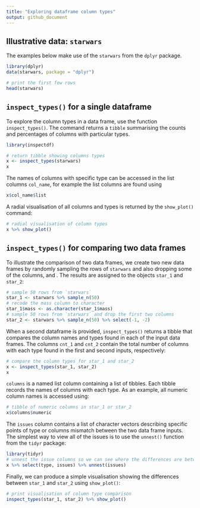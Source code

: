 ```yaml
---
title: "Exploring dataframe column types"
output: github_document
---
```


Illustrative data: `starwars`
---

The examples below make use of the `starwars` from the `dplyr` package. 

```r
library(dplyr)
data(starwars, package = "dplyr")

# print the first few rows
head(starwars)
```


`inspect_types()` for a single dataframe
---

To explore the column types in a data frame, use the function `inspect_types()`.  The command returns a `tibble` summarising the counts and percentages of columns with particular types.  

```r
library(inspectdf)

# return tibble showing columns types
x <- inspect_types(starwars)
x
```

The names of columns with specific type can be accessed in the list columns `col_name`, for example the list columns are found using

```r
x$col_name$list
```


A radial visualisation of all columns and types is returned by the `show_plot()` command:

```r
# radial visualisation of column types
x %>% show_plot()
```



`inspect_types()` for comparing two data frames
---


To illustrate the comparison of two data frames, we create two new data frames by randomly sampling the rows of `starwars` and also dropping some of the columns, and .  The results are assigned to the objects `star_1` and `star_2`:

```r
# sample 50 rows from `starwars`
star_1 <- starwars %>% sample_n(50)
# recode the mass column to character
star_1$mass <- as.character(star_1$mass)
# sample 50 rows from `starwars` and drop the first two columns
star_2 <- starwars %>% sample_n(50) %>% select(-1, -2)
```

When a second dataframe is provided, `inspect_types()` returns a tibble that compares the column names and types found in each of the input data frames.  The columns `cnt_1` and `cnt_2` contain the total number of columns with each type found in the first and second inputs, respectively:

```r
# compare the column types for star_1 and star_2
x <- inspect_types(star_1, star_2)
x
```

`columns` is a named list column containing a list of tibbles.  Each tibble records the names of columns with each type.  As an example, all numeric column names is accessed using:

```r
# tibble of numeric columns in star_1 or star_2
x$columns$numeric
```

The `issues` column contains a list of character vectors describing specific points of type or columns mismatch between the two data frame inputs.  The simplest way to view all of the issues is to use the `unnest()` function from the `tidyr` package:


```r
library(tidyr)
# unnest the issue columns so we can see where the differences are between star_1 and star_2
x %>% select(type, issues) %>% unnest(issues)
```


Finally, we can produce a simple visualisation showing the differences between `star_1` and `star_2` using `show_plot()`:

```r
# print visualisation of column type comparison
inspect_types(star_1, star_2) %>% show_plot()
```
